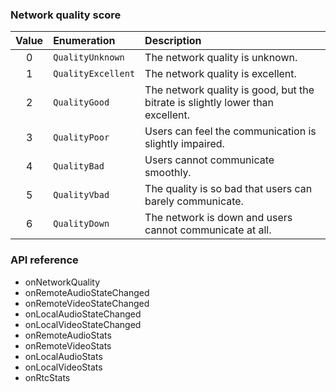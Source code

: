 
<PlatformWrapper platform="electron">

### Network quality score

| Value | Enumeration | Description |
|:-----:|:------------|:------------|
| 0 | `QualityUnknown` | The network quality is unknown. |
| 1 | `QualityExcellent` | The network quality is excellent. |
| 2 | `QualityGood` | The network quality is good, but the bitrate is slightly lower than excellent. |
| 3 | `QualityPoor` | Users can feel the communication is slightly impaired. |
| 4 | `QualityBad` | Users cannot communicate smoothly. |
| 5 | `QualityVbad` | The quality is so bad that users can barely communicate. |
| 6 | `QualityDown` | The network is down and users cannot communicate at all. |

 ### API reference

- <Link to="{{global.API_REF_ELECTRON_ROOT}}/class_irtcengineeventhandler.html#callback_irtcengineeventhandler_onnetworkquality">onNetworkQuality</Link>

- <Link to="{{global.API_REF_ELECTRON_ROOT}}/class_irtcengineeventhandler.html#callback_irtcengineeventhandler_onremoteaudiostatechanged">onRemoteAudioStateChanged</Link>

- <Link to="{{global.API_REF_ELECTRON_ROOT}}/class_irtcengineeventhandler.html#callback_irtcengineeventhandler_onremotevideostatechanged">onRemoteVideoStateChanged</Link>

- <Link to="{{global.API_REF_ELECTRON_ROOT}}/class_irtcengineeventhandler.html#callback_irtcengineeventhandler_onlocalaudiostatechanged">onLocalAudioStateChanged</Link>

- <Link to="{{global.API_REF_ELECTRON_ROOT}}/class_irtcengineeventhandler.html#callback_irtcengineeventhandler_onlocalvideostatechanged">onLocalVideoStateChanged</Link>

- <Link to="{{global.API_REF_ELECTRON_ROOT}}/class_irtcengineeventhandler.html#callback_irtcengineeventhandler_onremoteaudiostats">onRemoteAudioStats</Link>

- <Link to="{{global.API_REF_ELECTRON_ROOT}}/class_irtcengineeventhandler.html#callback_irtcengineeventhandler_onremotevideostats">onRemoteVideoStats</Link>

- <Link to="{{global.API_REF_ELECTRON_ROOT}}/class_irtcengineeventhandler.html#callback_irtcengineeventhandler_onlocalaudiostats">onLocalAudioStats</Link>

- <Link to="{{global.API_REF_ELECTRON_ROOT}}/class_irtcengineeventhandler.html#callback_irtcengineeventhandler_onlocalvideostats">onLocalVideoStats</Link>

- <Link to="{{global.API_REF_ELECTRON_ROOT}}/class_irtcengineeventhandler.html#callback_irtcengineeventhandler_onrtcstats">onRtcStats</Link>

</PlatformWrapper>